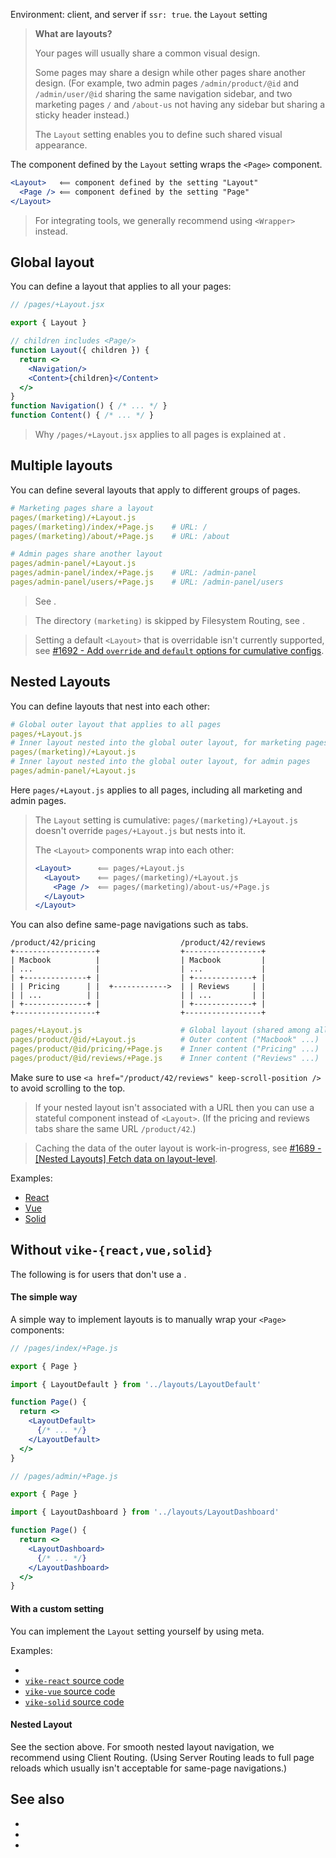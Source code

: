 
Environment: client, and server if <Link href="/ssr">`ssr: true`</Link>.
<ImplementedBy>the `Layout` setting</ImplementedBy>

> **What are layouts?**
>
> Your pages will usually share a common visual design.
>
> Some pages may share a design while other pages share another design. (For example, two admin pages `/admin/product/@id` and `/admin/user/@id` sharing the same navigation sidebar, and two marketing pages `/` and `/about-us` not having any sidebar but sharing a sticky header instead.)
>
> The `Layout` setting enables you to define such shared visual appearance.

The component defined by the `Layout` setting wraps the <Link href="/Page">`<Page>` component</Link>.

```jsx
<Layout>   ⟸ component defined by the setting "Layout"
  <Page /> ⟸ component defined by the setting "Page"
</Layout>
```

> For integrating tools, we generally recommend using <Link href="/Wrapper">`<Wrapper>`</Link> instead.


## Global layout

You can define a layout that applies to all your pages:

```jsx
// /pages/+Layout.jsx

export { Layout }

// children includes <Page/>
function Layout({ children }) {
  return <>
    <Navigation/>
    <Content>{children}</Content>
  </>
}
function Navigation() { /* ... */ }
function Content() { /* ... */ }
```

> Why `/pages/+Layout.jsx` applies to all pages is explained at <Link href="/config#inheritance" />.

## Multiple layouts

You can define several layouts that apply to different groups of pages.

```yaml
# Marketing pages share a layout
pages/(marketing)/+Layout.js
pages/(marketing)/index/+Page.js    # URL: /
pages/(marketing)/about/+Page.js    # URL: /about

# Admin pages share another layout
pages/admin-panel/+Layout.js
pages/admin-panel/index/+Page.js    # URL: /admin-panel
pages/admin-panel/users/+Page.js    # URL: /admin-panel/users
```
> See <Link href="/config#inheritance" />.

> The directory `(marketing)` is skipped by Filesystem Routing, see <Link href="/routing#filesystem-routing" />.

> Setting a default `<Layout>` that is overridable isn't currently supported, see [#1692 - Add `override` and `default` options for cumulative configs](https://github.com/vikejs/vike/issues/1692).

## Nested Layouts


You can define layouts that nest into each other:

```yaml
# Global outer layout that applies to all pages
pages/+Layout.js
# Inner layout nested into the global outer layout, for marketing pages
pages/(marketing)/+Layout.js
# Inner layout nested into the global outer layout, for admin pages
pages/admin-panel/+Layout.js
```

Here `pages/+Layout.js` applies to all pages, including all marketing and admin pages.

> The `Layout` setting is cumulative: `pages/(marketing)/+Layout.js` doesn't override `pages/+Layout.js` but nests into it.
>
> The `<Layout>` components wrap into each other:
> ```jsx
> <Layout>      ⟸ pages/+Layout.js
>   <Layout>    ⟸ pages/(marketing)/+Layout.js
>     <Page />  ⟸ pages/(marketing)/about-us/+Page.js
>   </Layout>
> </Layout>
> ```

You can also define same-page navigations such as tabs.

```
/product/42/pricing                   /product/42/reviews
+------------------+                  +-----------------+
| Macbook          |                  | Macbook         |
| ...              |                  | ...             |
| +--------------+ |                  | +-------------+ |
| | Pricing      | |  +------------>  | | Reviews     | |
| | ...          | |                  | | ...         | |
| +--------------+ |                  | +-------------+ |
+------------------+                  +-----------------+
```

```yaml
pages/+Layout.js                      # Global layout (shared among all pages)
pages/product/@id/+Layout.js          # Outer content ("Macbook" ...)
pages/product/@id/pricing/+Page.js    # Inner content ("Pricing" ...)
pages/product/@id/reviews/+Page.js    # Inner content ("Reviews" ...)
```

Make sure to use <Link href="/clientRouting#settings">`<a href="/product/42/reviews" keep-scroll-position />`</Link> to avoid scrolling to the top.

> If your nested layout isn't associated with a URL then you can use a stateful component instead of `<Layout>`. (If the pricing and reviews tabs share the same URL `/product/42`.)

> Caching the data of the outer layout is work-in-progress, see [#1689 - [Nested Layouts] Fetch data on layout-level](https://github.com/vikejs/vike/issues/1689).

Examples:
- [React](https://github.com/vikejs/vike-react/blob/main/examples/full/pages/starship)
- [Vue](https://github.com/vikejs/vike-vue/blob/main/examples/full/pages/starship)
- [Solid](https://github.com/vikejs/vike-solid/tree/main/examples/full/pages/starship)


## Without `vike-{react,vue,solid}`

The following is for users that don't use a <UiFrameworkExtension />.

#### The simple way

A simple way to implement layouts is to manually wrap your `<Page>` components:

```jsx
// /pages/index/+Page.js

export { Page }

import { LayoutDefault } from '../layouts/LayoutDefault'

function Page() {
  return <>
    <LayoutDefault>
      {/* ... */}
    </LayoutDefault>
  </>
}
```

```jsx
// /pages/admin/+Page.js

export { Page }

import { LayoutDashboard } from '../layouts/LayoutDashboard'

function Page() {
  return <>
    <LayoutDashboard>
      {/* ... */}
    </LayoutDashboard>
  </>
}
```

#### With a custom setting

You can implement the `Layout` setting yourself by using <Link href="/meta">meta</Link>.

Examples:
 - <Link href="/meta#example-layout" doNotInferSectionTitle />
 - [`vike-react` source code](https://github.com/vikejs/vike-react/blob/main/packages/vike-react)
 - [`vike-vue` source code](https://github.com/vikejs/vike-vue/blob/main/packages/vike-vue)
 - [`vike-solid` source code](https://github.com/vikejs/vike-solid/blob/main/vike-solid)


#### Nested Layout

See the <Link href="#nested-layouts" /> section above. For smooth nested layout navigation, we recommend using <Link href="/clientRouting">Client Routing</Link>. (Using <Link href="/server-routing">Server Routing</Link> leads to full page reloads which usually isn't acceptable for same-page navigations.)


## See also

- <Link href="/Wrapper" />
- <Link href="/usePageContext" />
- <Link href="/Page" />
